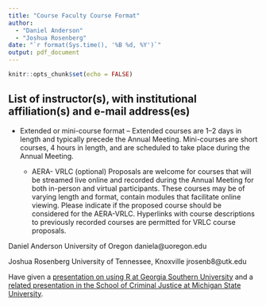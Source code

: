 ```yaml
---
title: "Course Faculty Course Format"
author: 
  - "Daniel Anderson"
  - "Joshua Rosenberg"
date: "`r format(Sys.time(), '%B %d, %Y')`"
output: pdf_document
---
```


```r
knitr::opts_chunk$set(echo = FALSE)
```

## List of instructor(s), with institutional affiliation(s) and e-mail address(es)

* Extended or mini-course format – Extended courses are 1–2 days in length and typically precede the Annual Meeting. Mini-courses are short courses, 4 hours in length, and are scheduled to take place during the Annual Meeting.
  
  * AERA- VRLC (optional) Proposals are welcome for courses that will be streamed live online and recorded during the Annual Meeting for both in-person and virtual participants. These courses may be of varying length and format, contain modules that facilitate online viewing. Please indicate if the proposed course should be considered for the AERA-VRLC. Hyperlinks with course descriptions to previously recorded courses are permitted for VRLC course proposals.

Daniel Anderson
University of Oregon
daniela@uoregon.edu

Joshua Rosenberg
University of Tennessee, Knoxville
jrosenb8@utk.edu

Have given a [presentation on using R at Georgia Southern University](http://rpubs.com/jmichaelrosenberg/164105) and a [related presentation in the School of Criminal Justice at Michigan State University](/appendix/our-work/rosenberg-r_introduction_4-14-17.html).

  